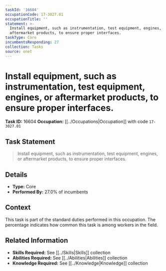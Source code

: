 ```yaml
---
taskId: '16604'
occupationCode: 17-3027.01
occupationTitle: ''
statement: >-
  Install equipment, such as instrumentation, test equipment, engines, or
  aftermarket products, to ensure proper interfaces.
taskType: Core
incumbentsResponding: 27
collection: Tasks
source: onet
---
```

# Install equipment, such as instrumentation, test equipment, engines, or aftermarket products, to ensure proper interfaces.

**Task ID:** 16604
**Occupation:** [[../Occupations|Occupation]] with code `17-3027.01`

## Task Statement

> Install equipment, such as instrumentation, test equipment, engines, or aftermarket products, to ensure proper interfaces.

## Details

- **Type:** Core
- **Performed By:** 27.0% of incumbents

## Context

This task is part of the standard duties performed in this occupation. The percentage indicates how common this task is among workers in the field.

## Related Information

- **Skills Required:** See [[../Skills|Skills]] collection
- **Abilities Required:** See [[../Abilities|Abilities]] collection
- **Knowledge Required:** See [[../Knowledge|Knowledge]] collection
